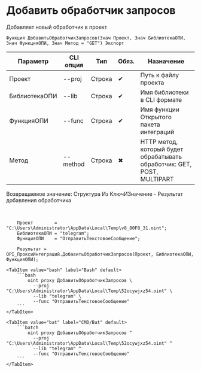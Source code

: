 ﻿---
sidebar_position: 1
---


# Добавить обработчик запросов
 Добавляет новый обработчик в проект



`Функция ДобавитьОбработчикЗапросов(Знач Проект, Знач БиблиотекаОПИ, Знач ФункцияОПИ, Знач Метод = "GET") Экспорт`

  | Параметр | CLI опция | Тип | Обяз. | Назначение |
  |-|-|-|-|-|
  | Проект | --proj | Строка | &#x2714; | Путь к файлу проекта |
  | БиблиотекаОПИ | --lib | Строка | &#x2714; | Имя библиотеки в CLI формате |
  | ФункцияОПИ | --func | Строка | &#x2714; | Имя функции Открытого пакета интеграций |
  | Метод | --method | Строка | &#x2716; | HTTP метод, который будет обрабатывать обработчик: GET, POST, MULTIPART |

  
  Возвращаемое значение:   Структура Из КлючИЗначение - Результат добавления обработчика

<br/>




```bsl title="Пример использования для 1С:Предприятие/OneScript"
    Проект        = "C:\Users\Administrator\AppData\Local\Temp\v8_80F8_31.oint";
    БиблиотекаОПИ = "telegram";
    ФункцияОПИ    = "ОтправитьТекстовоеСообщение";

    Результат = OPI_ПроксиИнтеграций.ДобавитьОбработчикЗапросов(Проект, БиблиотекаОПИ, ФункцияОПИ);
```
    

 <Tabs>
  
    <TabItem value="bash" label="Bash" default>
        ```bash
            oint proxy ДобавитьОбработчикЗапросов \
              --proj "C:\Users\Administrator\AppData\Local\Temp\52ocywjxz54.oint" \
              --lib "telegram" \
              --func "ОтправитьТекстовоеСообщение"
        ```
    </TabItem>
  
    <TabItem value="bat" label="CMD/Bat" default>
        ```batch
            oint proxy ДобавитьОбработчикЗапросов ^
              --proj "C:\Users\Administrator\AppData\Local\Temp\52ocywjxz54.oint" ^
              --lib "telegram" ^
              --func "ОтправитьТекстовоеСообщение"
        ```
    </TabItem>
</Tabs>



